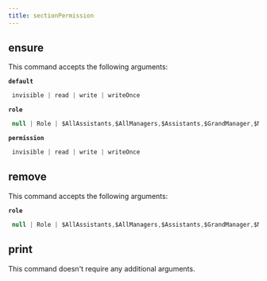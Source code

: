 ```yaml
---
title: sectionPermission
---
```


## ensure

This command accepts the following arguments:

**`default`**
```js filename="type"
 invisible | read | write | writeOnce
```
**`role`**
```js filename="type"
 null | Role | $AllAssistants,$AllManagers,$Assistants,$GrandManager,$Manager,$Public,$Self...
```
**`permission`**
```js filename="type"
 invisible | read | write | writeOnce
```

## remove

This command accepts the following arguments:

**`role`**
```js filename="type"
 null | Role | $AllAssistants,$AllManagers,$Assistants,$GrandManager,$Manager,$Public,$Self...
```

## print

This command doesn't require any additional arguments.


